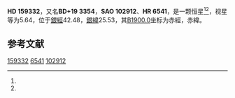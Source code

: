 {{Starbox begin
| name = HD 159332
}}
{{Starbox observe
| epoch = [[J2000.0|J2000.0]]
| constell = {{星座名待查}}<ref name=SIMBAD>{{cite web
 | url=http://simbad.u-strasbg.fr/simbad/sim-id?Ident=HR+6541
 | title =Pulsating variable Star
 | publisher=Centre de Données astronomiques de Strasbourg
 | work=SIMBAD
 | accessdate=2012-07-13}}</ref><ref name=DATA>{{cite web
 | url=http://vizier.u-strasbg.fr/viz-bin/VizieR-5?-out.add=.&-source=5050&-corr=PK=HR&-out.max=9999&HR=6541
 | title=VizieR Detailed Page
 | accessdate=2012-07-13
 | archive-date=2019-02-16
 | archive-url=https://web.archive.org/web/20190216090808/http://vizier.u-strasbg.fr/viz-bin/VizieR-5?-out.add=.&-source=5050&-corr=PK=HR&-out.max=9999&HR=6541
 | dead-url=no
 }}</ref>
| 星官 = 
| ra = {{RA|17|33|22.8}}<ref name=SIMBAD /><ref name=DATA />
| dec = {{DEC|+19|15|24}}<ref name=SIMBAD /><ref name=DATA />
| appmag_v = 5.64<ref name=SIMBAD /><ref name=DATA />
}}
{{Starbox character
| class = F6V<ref name=SIMBAD /><ref name=DATA />
| b-v = 0.48<ref name=SIMBAD /><ref name=DATA />
| u-b = -0.02<ref name=SIMBAD /><ref name=DATA />
| r-i = <ref name=SIMBAD /><ref name=DATA />
| variable = 
}}
{{Starbox astrometry
| radial_v = -0.02
| prop_mo_ra = -59
| parallax = 0.032
| p_error = 
}}
{{Starbox catalog
| names =BD+19 3354，[[SAO星表|SAO]] 102912，[[HD星表|HD]] 159332，[[HR星表|HR]] 6541}}
{{Starbox reference |Simbad=HR+6541}}
{{Starbox end}}

'''HD 159332'''，又名'''BD+19 3354'''，'''SAO 102912'''、'''HR 6541'''，是一颗恒星<ref name=SIMBAD /><ref name=DATA />，视星等为5.64，位于[[銀道座標系|銀經]]42.48，[[銀道座標系|銀緯]]25.53，其[[B1900.0|B1900.0]]坐标为赤經{{RA|17|29|2}}，赤緯{{DEC|+19|25.53|44}}。

== 参考文献 ==
{{reflist}}

{{star-stub}}

[[Category:HD和HDE天體|159332]]
[[Category:HR天體|6541]]
[[Category:SAO天體|102912]]